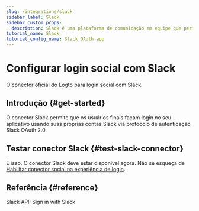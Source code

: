 ```yaml
---
slug: /integrations/slack
sidebar_label: Slack
sidebar_custom_props:
  description: Slack é uma plataforma de comunicação em equipe que permite conectar-se com sua equipe.
tutorial_name: Slack
tutorial_config_name: Slack OAuth app
---
```




# Configurar login social com Slack

O conector oficial do Logto para login social com Slack.

<GuideTip />

## Introdução \{#get-started}

O conector Slack permite que os usuários finais façam login no seu aplicativo usando suas próprias contas Slack via protocolo de autenticação Slack OAuth 2.0.

<Integration />

## Testar conector Slack \{#test-slack-connector}

É isso. O conector Slack deve estar disponível agora. Não se esqueça de [Habilitar conector social na experiência de login](/connectors/social-connectors/#enable-social-sign-in).

## Referência \{#reference}

<Url href="https://api.slack.com/authentication/sign-in-with-slack">
  Slack API: Sign in with Slack
</Url>
